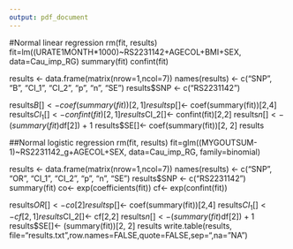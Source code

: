 ```yaml
---
output: pdf_document
---
```

#Normal linear regression
rm(fit, results)
fit=lm((URATE1MONTH*1000)~RS2231142+AGECOL+BMI+SEX, data=Cau_imp_RG)
summary(fit)
confint(fit)

results <- data.frame(matrix(nrow=1,ncol=7))
names(results) <- c("SNP", "B", "CI_1", "CI_2", "p", "n", "SE")
results$SNP <- c("RS2231142")

results$B[]<- coef(summary(fit))[2,1]
results$p[]<- coef(summary(fit))[2,4]
results$CI_1[]<- confint(fit)[2,1]
results$CI_2[]<- confint(fit)[2,2]
results$n[]<-  (summary(fit)$df[2]) + 1
results$SE[]<- coef(summary(fit))[2, 2]
results



##Normal logistic regression
rm(fit, results)
fit=glm((MYGOUTSUM-1)~RS2231142_g+AGECOL+SEX, data=Cau_imp_RG, family=binomial)

results <- data.frame(matrix(nrow=1,ncol=7))
names(results) <- c("SNP", "OR", "CI_1", "CI_2", "p", "n", "SE")
results$SNP <- c("RS2231142")
summary(fit)
co<- exp(coefficients(fit))
cf<- exp(confint(fit))

  results$OR[]<- co[2]
  results$p[]<- coef(summary(fit))[2,4]
  results$CI_1[]<- cf[2,1]
  results$CI_2[]<- cf[2,2]
  results$n[]<-  (summary(fit)$df[2]) + 1
  results$SE[]<- (summary(fit))[2, 2]
results
write.table(results, file="results.txt",row.names=FALSE,quote=FALSE,sep="\t",na="NA")
